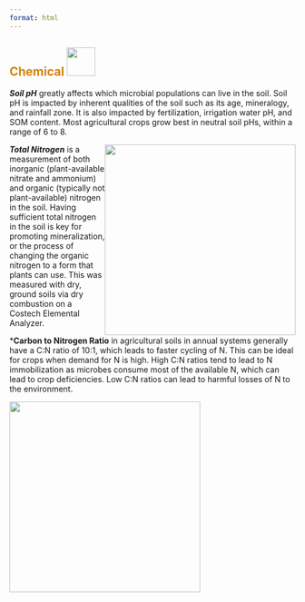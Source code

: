 ```yaml
---
format: html
---
```


## [**Chemical**]{style="color: #d4820a"} ![](images/chemical.png){height="50px"}\newline\newline

***Soil pH*** greatly affects which microbial populations
can live in the soil. Soil pH is impacted by inherent qualities of
the soil such as its age, mineralogy, and rainfall zone. It is also impacted by
fertilization, irrigation water pH, and SOM content. Most agricultural crops
grow best in neutral soil pHs, within a range of 6 to 8. 


<!-- Image wrapped around text for HTML -->

::: {.content-visible when-format="html"}
![](https://raw.githack.com/WA-Department-of-Agriculture/soils/main/figures/tn.png){width="3.5in"
style="float:right"
fig-alt="Total Nitrogen (TN) measures different forms of nitrogen in the soil and is closely related to soil productivity. There is a large circle with two smaller circles inside that are labeled Organic N pools (not available, but can be made available during the growing season through microbial processing) and Inorganic N pools (changes very quickly and should be measured often but plant available). Inside the Organic N pools circle are two more circles labeled potentially mineralizable nitrogen and ACE soil protein. Inside the Inorganic N pools circle are two more circles labeled nitrate and ammonium."}
:::

***Total Nitrogen*** is a measurement of both inorganic (plant-available nitrate and ammonium) and organic (typically not plant-available) nitrogen in the soil. Having sufficient total nitrogen in the soil is key for promoting mineralization, or the process of changing the organic nitrogen to a form that plants can use. This was measured with dry, ground soils via dry combustion on a Costech Elemental Analyzer.

***Carbon to Nitrogen Ratio** in agricultural soils in annual systems generally have a C:N ratio of 10:1, which leads to faster cycling of N. This can be ideal for crops when demand for N is high. High C:N ratios tend to lead to N immobilization as microbes consume most of the available N, which can lead to crop deficiencies. Low C:N ratios can lead to harmful losses of N to the environment. 

<!-- Image below around text for docx -->

::: {.content-visible unless-format="html"}
![](https://raw.githack.com/WA-Department-of-Agriculture/soils/main/figures/tn.png){height="3.5in"
fig-alt="Total Nitrogen (TN) measures different forms of nitrogen in the soil and is closely related to soil productivity. There is a large circle with two smaller circles inside that are labeled Organic N pools (not available, but can be made available during the growing season through microbial processing) and Inorganic N pools (changes very quickly and should be measured often but plant available). Inside the Organic N pools circle are two more circles labeled potentially mineralizable nitrogen and ACE soil protein. Inside the Inorganic N pools circle are two more circles labeled nitrate and ammonium."}
:::

